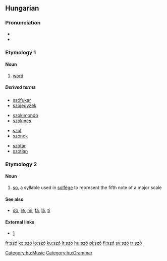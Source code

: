 {{see|sző}}
==Hungarian==

===Pronunciation===
* {{IPA|/ˈsoː/|lang=hu}}
* {{audio|Hu-szó.ogg|Audio}}

===Etymology 1===
{{rfe|lang=hu}}

====Noun====
{{hu-noun|pl=szavak}}

# [[word]]

=====Derived terms=====
{{top4}}
*[[szófukar]]
*[[szójegyzék]]
{{mid4}}
*[[szókimondó]]
*[[szókincs]]
{{mid4}}
*[[szól]]
*[[szónok]]
{{mid4}}
*[[szótár]]
*[[szótlan]]
{{bottom}}

===Etymology 2===
{{rfe|lang=hu}}

====Noun====
{{hu-noun|k}}

# [[so]], a syllable used in [[solfège]] to represent the fifth note of a major scale

====See also====
* [[dó]], [[ré]], [[mi]], [[fá]], [[lá]], [[ti]]

====External links====
* [http://cotcot.hu/miez/cikk/1579]

[[Category:hu:Music]]
[[Category:hu:Grammar]]

[[fr:szó]]
[[ko:szó]]
[[io:szó]]
[[ku:szó]]
[[lt:szó]]
[[hu:szó]]
[[pl:szó]]
[[fi:szó]]
[[sv:szó]]
[[tr:szó]]